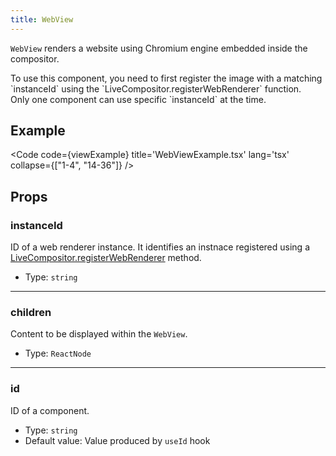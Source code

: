 ```yaml
---
title: WebView
---
```


`WebView` renders a website using Chromium engine embedded inside the compositor.

<Aside>To use this component, you need to first register the image with a matching `instanceId` using the `LiveCompositor.registerWebRenderer` function.</Aside>

<Aside type='caution'>Only one component can use specific `instanceId` at the time.</Aside>

## Example

<Code code={viewExample} title='WebViewExample.tsx' lang='tsx' collapse={["1-4", "14-36"]} />

## Props

### instanceId
ID of a web renderer instance. It identifies an instnace registered using a [LiveCompositor.registerWebRenderer]() method.

- Type: `string`

---

### children
Content to be displayed within the `WebView`.

- Type: `ReactNode`

---

### id
ID of a component.

- Type: `string`
- Default value: Value produced by `useId` hook